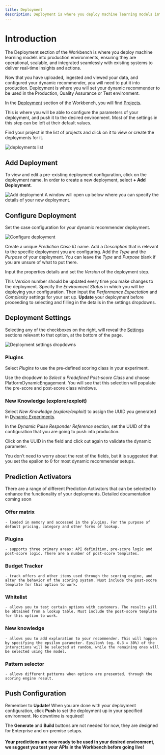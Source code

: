 ```yaml
---
title: Deployment
description: Deployment is where you deploy machine learning models into production environments, ensuring they are operational, scalable, and integrated seamlessly with existing systems to deliver real-time insights and actions.
---
```


# Introduction
The Deployment section of the Workbench is where you deploy machine learning models into production environments, ensuring they are operational, scalable, and integrated seamlessly with existing systems to deliver real-time insights and actions.

Now that you have uploaded, ingested and viewed your data, and configured your dynamic recommender, you will need to put it into production. Deployment is where you will set your dynamic recommender to be used in the Production, Quality Assurance or Test environment.

In the <u>Deployment</u> section of the Workbench, you will find <u>Projects</u>.

This is where you will be able to configure the parameters of your deployment, and push it to the desired environment.
<Callout type="warning" title="Default settings are good!">
Most of the settings in this step can be left at their default values.
</Callout>

Find your project in the list of projects and click on it to view or create the deployments for it.

![deployments list](/images/recommender/6_Deployment/0_deployments.png)

## Add Deployment
To view and edit a pre-existing deployment configuration, click on the deployment name. In order to create a new deployment, select **+ Add Deployment**.

![Add deployment](/images/recommender/6_Deployment/1_deployments_add.png)
A window will open up below where you can specify the details of your new deployment.

## Configure Deployment
Set the case configuration for your dynamic recommender deployment.

![Configure deployment](/images/recommender/6_Deployment/2_deployments_details.png)

Create a unique *Prediction Case ID* name. Add a *Description* that is relevant to the specific deployment you are configuring. Add the *Type* and the *Purpose* of your deployment. You can leave the *Type* and *Purpose* blank if you are unsure of what to put there.

Input the properties details and set the *Version* of the deployment step.

This *Version* number should be updated every time you make changes to the deployment. Specify the *Environment Status* in which you will be deploying your configuration. Then input the *Performance Expectation* and *Complexity* settings for your set up. **Update** your deployment before proceeding to selecting and filling in the details in the settings dropdowns.

## Deployment Settings
Selecting any of the checkboxes on the right, will reveal the <u>Settings</u> sections relevant to that option, at the bottom of the page.

![Deployment settings dropdowns](/images/recommender/6_Deployment/3_deployments_settings.png)

### Plugins
Select *Plugins* to use the pre-defined scoring class in your experiment.

Use the dropdown to *Select a Predefined Post-score Class* and choose PlatformDynamicEngagement. You will see that this selection will populate the pre-score and post-score class windows.

### New Knowledge (explore/exploit)
Select *New Knowledge (explore/exploit)* to assign the UUID you generated in <u>Dynamic Experiments</u>.

In the *Dynamic Pulse Responder Reference* section, set the UUID of the configuration that you are going to push into production.

Click on the UUID in the field and click out again to validate the dynamic parameter.

You don't need to worry about the rest of the fields, but it is suggested that you set the epsilon to 0 for most dynamic recommender setups.

## Prediction Activators
There are a range of different Prediction Activators that can be selected to enhance the functionality of your deployments.
<Callout type="note" title="Prediction Activators further documentation">
Detailed documentation coming soon
</Callout>

### Offer matrix
    - loaded in memory and accessed in the plugins. For the purpose of default pricing, category and other forms of lookup.
### Plugins
    - supports three primary areas: API definition, pre-score logic and post-score logic. There are a number of post-score templates.
### Budget Tracker
    - track offers and other items used through the scoring engine, and alter the behavior of the scoring system. Must include the post-score template for this option to work.
### Whitelist
    - allows you to test certain options with customers. The results will be obtained from a lookup table. Must include the post-score template for this option to work.
### New knowledge
    - allows you to add exploration to your recommender. This will happen by specifying the epsilon parameter. Epsilon% (eg. 0.3 = 30%) of the interactions will be selected at random, while the remaining ones will be selected using the model.
### Pattern selector
    - allows different patterns when options are presented, through the scoring engine result.

## Push Configuration
Remember to **Update**!
When you are done with your deployment configuration, click **Push** to set the deployment up in your specified environment. No downtime is required!

The **Generate** and **Build** buttons are not needed for now, they are designed for Enterprise and on-premise setups.

#### Your predictions are now ready to be used in your desired environment, we suggest you test your APIs in the Workbench before going live!